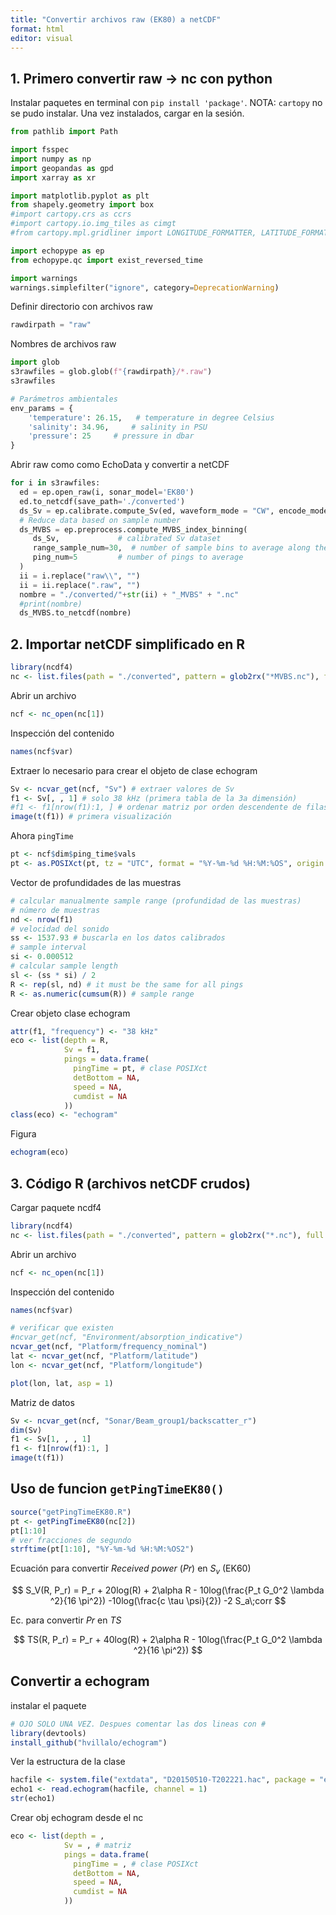 ```yaml
---
title: "Convertir archivos raw (EK80) a netCDF"
format: html
editor: visual
---
```


## 1. Primero convertir raw -\> nc con python

Instalar paquetes en terminal con `pip install 'package'`. NOTA: `cartopy` no se pudo instalar. Una vez instalados, cargar en la sesión.

```python
from pathlib import Path

import fsspec
import numpy as np
import geopandas as gpd
import xarray as xr

import matplotlib.pyplot as plt
from shapely.geometry import box
#import cartopy.crs as ccrs
#import cartopy.io.img_tiles as cimgt
#from cartopy.mpl.gridliner import LONGITUDE_FORMATTER, LATITUDE_FORMATTER

import echopype as ep
from echopype.qc import exist_reversed_time

import warnings
warnings.simplefilter("ignore", category=DeprecationWarning)
```

Definir directorio con archivos raw

```python
rawdirpath = "raw"
```

Nombres de archivos raw

```python
import glob
s3rawfiles = glob.glob(f"{rawdirpath}/*.raw")
s3rawfiles
```

```python
# Parámetros ambientales
env_params = {
    'temperature': 26.15,   # temperature in degree Celsius
    'salinity': 34.96,     # salinity in PSU
    'pressure': 25     # pressure in dbar
}
```

Abrir raw como como EchoData y convertir a netCDF

```python
for i in s3rawfiles:
  ed = ep.open_raw(i, sonar_model='EK80')
  ed.to_netcdf(save_path='./converted')
  ds_Sv = ep.calibrate.compute_Sv(ed, waveform_mode = "CW", encode_mode = "complex")
  # Reduce data based on sample number
  ds_MVBS = ep.preprocess.compute_MVBS_index_binning(
     ds_Sv,             # calibrated Sv dataset
     range_sample_num=30,  # number of sample bins to average along the range_sample dimensionm
     ping_num=5         # number of pings to average
  )
  ii = i.replace("raw\\", "")
  ii = ii.replace(".raw", "")
  nombre = "./converted/"+str(ii) + "_MVBS" + ".nc"
  #print(nombre)
  ds_MVBS.to_netcdf(nombre)
```

## 2. Importar netCDF simplificado en R

```r
library(ncdf4)
nc <- list.files(path = "./converted", pattern = glob2rx("*MVBS.nc"), full.names = TRUE)
```

Abrir un archivo

```r
ncf <- nc_open(nc[1])
```

Inspección del contenido

```r
names(ncf$var)
```

Extraer lo necesario para crear el objeto de clase echogram

```r
Sv <- ncvar_get(ncf, "Sv") # extraer valores de Sv
f1 <- Sv[, , 1] # solo 38 kHz (primera tabla de la 3a dimensión)
#f1 <- f1[nrow(f1):1, ] # ordenar matriz por orden descendente de filas
image(t(f1)) # primera visualización
```

Ahora `pingTime`

```r
pt <- ncf$dim$ping_time$vals
pt <- as.POSIXct(pt, tz = "UTC", format = "%Y-%m-%d %H:%M:%OS", origin = "1900-01-01  00:00:00")
```

Vector de profundidades de las muestras

```r
# calcular manualmente sample range (profundidad de las muestras)
# número de muestras
nd <- nrow(f1)
# velocidad del sonido
ss <- 1537.93 # buscarla en los datos calibrados
# sample interval
si <- 0.000512
# calcular sample length
sl <- (ss * si) / 2
R <- rep(sl, nd) # it must be the same for all pings
R <- as.numeric(cumsum(R)) # sample range  
```

Crear objeto clase echogram

```r
attr(f1, "frequency") <- "38 kHz"
eco <- list(depth = R,
            Sv = f1,
            pings = data.frame(
              pingTime = pt, # clase POSIXct
              detBottom = NA,
              speed = NA,
              cumdist = NA
            ))
class(eco) <- "echogram"
```

Figura

```r
echogram(eco)
```

## 3. Código R (archivos netCDF crudos)

Cargar paquete ncdf4

```r
library(ncdf4)
nc <- list.files(path = "./converted", pattern = glob2rx("*.nc"), full.names = TRUE)
```

Abrir un archivo

```r
ncf <- nc_open(nc[1])
```

Inspección del contenido

```r
names(ncf$var)

# verificar que existen
#ncvar_get(ncf, "Environment/absorption_indicative")
ncvar_get(ncf, "Platform/frequency_nominal")
lat <- ncvar_get(ncf, "Platform/latitude")
lon <- ncvar_get(ncf, "Platform/longitude")

plot(lon, lat, asp = 1)
```

Matriz de datos

```r
Sv <- ncvar_get(ncf, "Sonar/Beam_group1/backscatter_r")
dim(Sv)
f1 <- Sv[1, , , 1]
f1 <- f1[nrow(f1):1, ]
image(t(f1))
```

## Uso de funcion `getPingTimeEK80()`

```r
source("getPingTimeEK80.R")
pt <- getPingTimeEK80(nc[2])
pt[1:10]
# ver fracciones de segundo 
strftime(pt[1:10], "%Y-%m-%d %H:%M:%OS2")
```

Ecuación para convertir *Received power* (*Pr*) en $S_v$ (EK60)

$$
S_V(R, P_r) = P_r + 20log(R) + 2\alpha R - 10log(\frac{P_t G_0^2 \lambda ^2}{16 \pi^2}) -10log(\frac{c \tau \psi}{2}) -2 S_a\;corr
$$

Ec. para convertir *Pr* en $TS$

$$
TS(R, P_r) = P_r + 40log(R) + 2\alpha R - 10log(\frac{P_t G_0^2 \lambda ^2}{16 \pi^2})
$$

## Convertir a echogram

instalar el paquete

```r
# OJO SOLO UNA VEZ. Despues comentar las dos lineas con #
library(devtools)
install_github("hvillalo/echogram")
```

Ver la estructura de la clase

```r
hacfile <- system.file("extdata", "D20150510-T202221.hac", package = "echogram")
echo1 <- read.echogram(hacfile, channel = 1)
str(echo1)
```

Crear obj echogram desde el nc

```r
eco <- list(depth = ,
            Sv = , # matriz
            pings = data.frame(
              pingTime = , # clase POSIXct
              detBottom = NA,
              speed = NA,
              cumdist = NA
            ))
```
